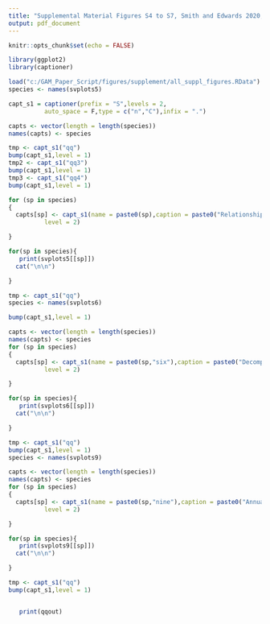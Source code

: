```yaml
---
title: "Supplemental Material Figures S4 to S7, Smith and Edwards 2020, Improved  status and trend estimates from the North American Breeding Bird Survey using a Bayesian hierarchical generalized additive model"
output: pdf_document
---
```


```r
knitr::opts_chunk$set(echo = FALSE)

library(ggplot2)
library(captioner)

```

<!-- load figures and species -->

```r

load("c:/GAM_Paper_Script/figures/supplement/all_suppl_figures.RData")
species <- names(svplots5)

capt_s1 = captioner(prefix = "S",levels = 2,
          auto_space = F,type = c("n","C"),infix = ".")

capts <- vector(length = length(species))
names(capts) <- species

tmp <- capt_s1("qq")
bump(capt_s1,level = 1)
tmp2 <- capt_s1("qq3")
bump(capt_s1,level = 1)
tmp3 <- capt_s1("qq4")
bump(capt_s1,level = 1)

for (sp in species)
{
  capts[sp] <- capt_s1(name = paste0(sp),caption = paste0("Relationship between the absolute value of estimated long-term trends (1966-2018) and the amount of data in each stratum, from the four models compared here for ", sp, "."),
          level = 2)

}

```
\newpage
```r


for(sp in species){
   print(svplots5[[sp]])
  cat("\n\n")

}

```

\newpage



```r
tmp <- capt_s1("qq")
species <- names(svplots6)

bump(capt_s1,level = 1)

capts <- vector(length = length(species))
names(capts) <- species
for (sp in species)
{
  capts[sp] <- capt_s1(name = paste0(sp,"six"),caption = paste0("Decomposition of the survey-wide population trajectory for ", sp, " from the GAMYE, showing the full trajectory (Including Year Effects) and the isolated smooth component (Smooth Only), which can be used to estimate population trends that are less sensitive to the particular year in which they are estimated. The stacked dots along the x axis indicate the approximate number of BBS counts used in the model; each dot represents 50 counts. "),
          level = 2)

}

```

```r


for(sp in species){
   print(svplots6[[sp]])
  cat("\n\n")

}

```
\newpage

```r

tmp <- capt_s1("qq")
bump(capt_s1,level = 1)
species <- names(svplots9)

capts <- vector(length = length(species))
names(capts) <- species
for (sp in species)
{
  capts[sp] <- capt_s1(name = paste0(sp,"nine"),caption = paste0("Annual differences in predictive fit between the GAMYE and SLOPE (blue) and the GAMYE and DIFFERENCE model (red) for ", sp),
          level = 2)

}

```

```r


for(sp in species){
   print(svplots9[[sp]])
  cat("\n\n")

}

```
\newpage

```r

tmp <- capt_s1("qq")
bump(capt_s1,level = 1)


   print(qqout)
 
```
